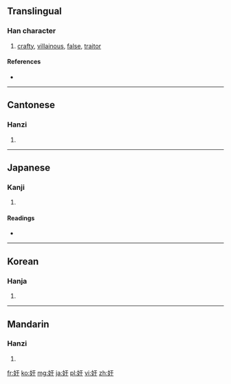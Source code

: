 {{also|姦}}
==Translingual==

===Han character===
{{Han char|rn=38|rad=女|as=03|sn=6|four=4144<sub>0</sub>|canj=女一十 (VMJ)}}

# [[crafty]], [[villainous]], [[false]], [[traitor]]

====References====
* {{Han ref|kx=0255.040|dkj=06045|dj=0518.040|hdz=21025.010|uh=5978|ud=22904|bh=A66C|bd=42604}}

----

==Cantonese==

===Hanzi===
{{yue-hanzi|jyut=|y=gaan1|tra=姦}}

# {{defn|Cantonese|sort=女03}}

----

==Japanese==

===Kanji===
{{ja-kanji|grade=|rs=女03}}

# {{defn|Japanese|sort=女03}}

====Readings====
* {{ja-readings|on=[[かん]] (kan)|kun=[[おかす]] (okasu)}}

----

==Korean==

===Hanja===
{{ko-hanja|hangeul=간|rv=gan|mr=kan}}

# {{defn|Korean|sort=女03}}

----

==Mandarin==

===Hanzi===
{{cmn-hanzi|tra=姦|pin=[[jiān]] ([[jian1]])|wg=chien<sup>1</sup>}}

# {{defn|Mandarin|sort=女03}}

[[fr:奸]]
[[ko:奸]]
[[mg:奸]]
[[ja:奸]]
[[pl:奸]]
[[vi:奸]]
[[zh:奸]]